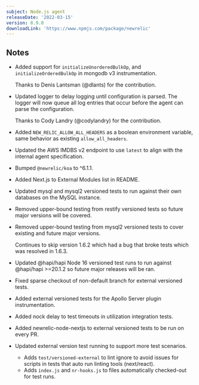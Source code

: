 ```yaml
---
subject: Node.js agent
releaseDate: '2022-03-15'
version: 8.9.0
downloadLink: 'https://www.npmjs.com/package/newrelic'
---
```


## Notes

* Added support for `initializeUnorderedBulkOp`, and `initializeOrderedBulkOp` in mongodb v3 instrumentation.

  Thanks to Denis Lantsman (@dlants) for the contribution.

* Updated logger to delay logging until configuration is parsed. The logger will now queue all log entries that occur before the agent can parse the configuration.

  Thanks to Cody Landry (@codylandry) for the contribution.

* Added `NEW_RELIC_ALLOW_ALL_HEADERS` as a boolean environment variable, same behavior as existing `allow_all_headers`.

* Updated the AWS IMDBS v2 endpoint to use `latest` to align with the internal agent specification.

* Bumped `@newrelic/koa` to ^6.1.1.

* Added Next.js to External Modules list in README.

* Updated mysql and mysql2 versioned tests to run against their own databases on the MySQL instance.

* Removed upper-bound testing from restify versioned tests so future major versions will be covered.

* Removed upper-bound testing from mysql2 versioned tests to cover existing and future major versions. 

  Continues to skip version 1.6.2 which had a bug that broke tests which was resolved in 1.6.3.

* Updated @hapi/hapi Node 16 versioned test runs to run against @hapi/hapi >=20.1.2 so future major releases will be ran.

* Fixed sparse checkout of non-default branch for external versioned tests.

* Added external versioned tests for the Apollo Server plugin instrumentation.

* Added nock delay to test timeouts in utilization integration tests.

* Added newrelic-node-nextjs to external versioned tests to be run on every PR.

* Updated external version test running to support more test scenarios.
  * Adds `test/versioned-external` to lint ignore to avoid issues for scripts in tests that auto run linting tools (next/react).
  * Adds `index.js` and `nr-hooks.js` to files automatically checked-out for test runs.

